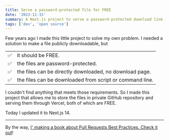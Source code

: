 ```yaml
---
title: Serve a password-protected file for FREE
date: '2023-11-15'
summary: A Next.js project to serve a password-protected download link
tags: ['dev', 'open source']
---
```


Few years ago I made this little project to solve my own problem. I needed a solution to make a file publicly downloadable, but

|     |                                                          |
| --- | -------------------------------------------------------- |
| ✅  | it should be FREE.                                       |
| ✅  | the files are password-protected.                        |
| ✅  | the files can be directly downloaded, no download page.  |
| ✅  | the files can be downloaded from script or command line. |

I couldn't find anything that meets those requirements. So I made this project that allows me to store the files in private GitHub repository and serving them through Vercel, both of which are FREE.

Today I updated it to Next.js 14.

---

By the way, [I' making a book about Pull Requests Best Practices. Check it out](https://pr.nico.fyi)!
